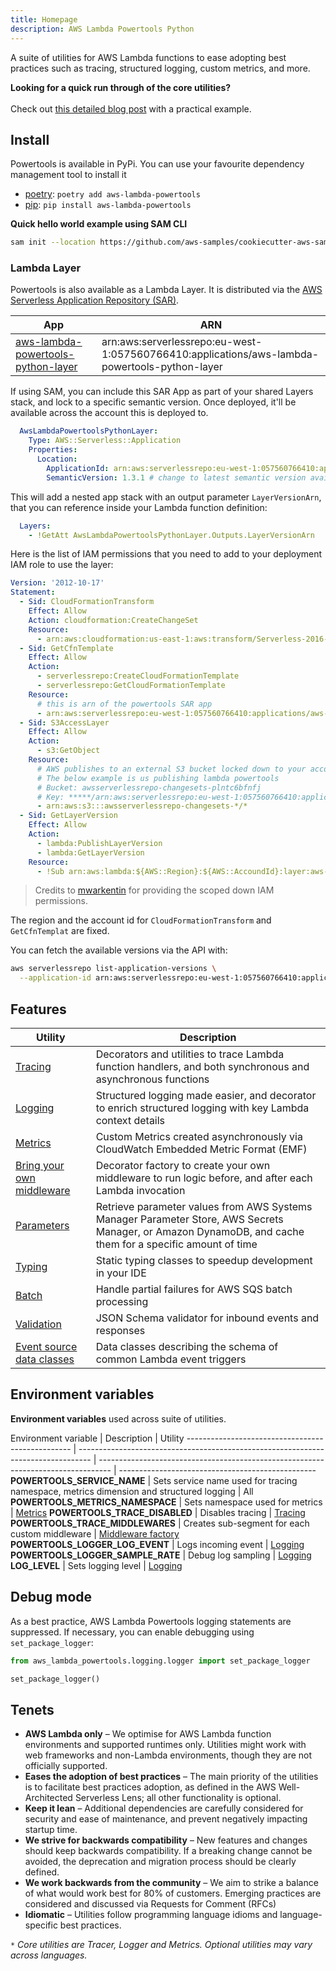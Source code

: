 ```yaml
---
title: Homepage
description: AWS Lambda Powertools Python
---
```



A suite of utilities for AWS Lambda functions to ease adopting best practices such as tracing, structured logging, custom metrics, and more.

<Note type="info">
	<strong>Looking for a quick run through of the core utilities?</strong><br/><br/>
  	Check out <a href="https://aws.amazon.com/blogs/opensource/simplifying-serverless-best-practices-with-lambda-powertools/">this detailed blog post</a> with a practical example.
</Note>

## Install

Powertools is available in PyPi. You can use your favourite dependency management tool to install it

* [poetry](https://python-poetry.org/): `poetry add aws-lambda-powertools`
* [pip](https://pip.pypa.io/en/latest/index.html): `pip install aws-lambda-powertools`

**Quick hello world example using SAM CLI**

```bash:title=hello_world.sh
sam init --location https://github.com/aws-samples/cookiecutter-aws-sam-python
```

### Lambda Layer

Powertools is also available as a Lambda Layer. It is distributed via the [AWS Serverless Application Repository (SAR)](https://docs.aws.amazon.com/serverlessrepo/latest/devguide/what-is-serverlessrepo.html).

App | ARN
----------------------------------------------------------------------------------------------- | ---------------------------------------------------------------------------------
[aws-lambda-powertools-python-layer](https://serverlessrepo.aws.amazon.com/applications/eu-west-1/057560766410/aws-lambda-powertools-python-layer) | arn:aws:serverlessrepo:eu-west-1:057560766410:applications/aws-lambda-powertools-python-layer

If using SAM, you can include this SAR App as part of your shared Layers stack, and lock to a specific semantic version. Once deployed, it'll be available across the account this is deployed to.

```yaml
  AwsLambdaPowertoolsPythonLayer:
    Type: AWS::Serverless::Application
    Properties:
      Location:
        ApplicationId: arn:aws:serverlessrepo:eu-west-1:057560766410:applications/aws-lambda-powertools-python-layer
        SemanticVersion: 1.3.1 # change to latest semantic version available in SAR
```

This will add a nested app stack with an output parameter `LayerVersionArn`, that you can reference inside your Lambda function definition:

```yaml
  Layers:
    - !GetAtt AwsLambdaPowertoolsPythonLayer.Outputs.LayerVersionArn
```

Here is the list of IAM permissions that you need to add to your deployment IAM role to use the layer:

```yaml
Version: '2012-10-17'
Statement:
  - Sid: CloudFormationTransform
    Effect: Allow
    Action: cloudformation:CreateChangeSet
    Resource:
      - arn:aws:cloudformation:us-east-1:aws:transform/Serverless-2016-10-31
  - Sid: GetCfnTemplate
    Effect: Allow
    Action:
      - serverlessrepo:CreateCloudFormationTemplate
      - serverlessrepo:GetCloudFormationTemplate
    Resource:
      # this is arn of the powertools SAR app
      - arn:aws:serverlessrepo:eu-west-1:057560766410:applications/aws-lambda-powertools-python-layer
  - Sid: S3AccessLayer
    Effect: Allow
    Action:
      - s3:GetObject
    Resource:
      # AWS publishes to an external S3 bucket locked down to your account ID
      # The below example is us publishing lambda powertools
      # Bucket: awsserverlessrepo-changesets-plntc6bfnfj
      # Key: *****/arn:aws:serverlessrepo:eu-west-1:057560766410:applications-aws-lambda-powertools-python-layer-versions-1.6.0/aeeccf50-****-****-****-*********
      - arn:aws:s3:::awsserverlessrepo-changesets-*/*
  - Sid: GetLayerVersion
    Effect: Allow
    Action:
      - lambda:PublishLayerVersion
      - lambda:GetLayerVersion
    Resource:
      - !Sub arn:aws:lambda:${AWS::Region}:${AWS::AccoundId}:layer:aws-lambda-powertools-python-layer*
```

> Credits to [mwarkentin](https://github.com/mwarkentin) for providing the scoped down IAM permissions.

The region and the account id for `CloudFormationTransform` and `GetCfnTemplat` are fixed.

You can fetch the available versions via the API with:

```bash
aws serverlessrepo list-application-versions \
  --application-id arn:aws:serverlessrepo:eu-west-1:057560766410:applications/aws-lambda-powertools-python-layer
```

## Features

Utility | Description
------------------------------------------------- | ---------------------------------------------------------------------------------
[Tracing](./core/tracer) | Decorators and utilities to trace Lambda function handlers, and both synchronous and asynchronous functions
[Logging](./core/logger) | Structured logging made easier, and decorator to enrich structured logging with key Lambda context details
[Metrics](./core/metrics) | Custom Metrics created asynchronously via CloudWatch Embedded Metric Format (EMF)
[Bring your own middleware](.//utilities/middleware_factory) | Decorator factory to create your own middleware to run logic before, and after each Lambda invocation
[Parameters](./utilities/parameters) | Retrieve parameter values from AWS Systems Manager Parameter Store, AWS Secrets Manager, or Amazon DynamoDB, and cache them for a specific amount of time
[Typing](./utilities/typing) | Static typing classes to speedup development in your IDE
[Batch](./utilities/batch) | Handle partial failures for AWS SQS batch processing
[Validation](./utilities/validation) | JSON Schema validator for inbound events and responses
[Event source data classes](./utilities/data_classes) | Data classes describing the schema of common Lambda event triggers


## Environment variables

**Environment variables** used across suite of utilities.

Environment variable | Description | Utility
------------------------------------------------- | --------------------------------------------------------------------------------- | --------------------------------------------------------------------------------- | -------------------------------------------------
**POWERTOOLS_SERVICE_NAME** | Sets service name used for tracing namespace, metrics dimension and structured logging | All
**POWERTOOLS_METRICS_NAMESPACE** | Sets namespace used for metrics | [Metrics](./core/metrics)
**POWERTOOLS_TRACE_DISABLED** | Disables tracing | [Tracing](./core/tracer)
**POWERTOOLS_TRACE_MIDDLEWARES** | Creates sub-segment for each custom middleware | [Middleware factory](./utilities/middleware_factory)
**POWERTOOLS_LOGGER_LOG_EVENT** | Logs incoming event | [Logging](./core/logger)
**POWERTOOLS_LOGGER_SAMPLE_RATE** | Debug log sampling | [Logging](./core/logger)
**LOG_LEVEL** | Sets logging level | [Logging](./core/logger)

## Debug mode

As a best practice, AWS Lambda Powertools logging statements are suppressed. If necessary, you can enable debugging using `set_package_logger`:

```python:title=app.py
from aws_lambda_powertools.logging.logger import set_package_logger

set_package_logger()
```

## Tenets

* **AWS Lambda only** – We optimise for AWS Lambda function environments and supported runtimes only. Utilities might work with web frameworks and non-Lambda environments, though they are not officially supported.
* **Eases the adoption of best practices** – The main priority of the utilities is to facilitate best practices adoption, as defined in the AWS Well-Architected Serverless Lens; all other functionality is optional.
* **Keep it lean** – Additional dependencies are carefully considered for security and ease of maintenance, and prevent negatively impacting startup time.
* **We strive for backwards compatibility** – New features and changes should keep backwards compatibility. If a breaking change cannot be avoided, the deprecation and migration process should be clearly defined.
* **We work backwards from the community** – We aim to strike a balance of what would work best for 80% of customers. Emerging practices are considered and discussed via Requests for Comment (RFCs)
* **Idiomatic** – Utilities follow programming language idioms and language-specific best practices.

_`*` Core utilities are Tracer, Logger and Metrics. Optional utilities may vary across languages._
